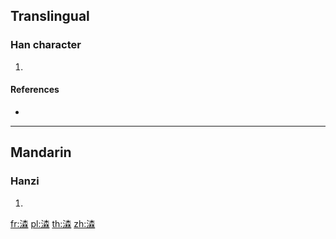 ==Translingual==

===Han character===
{{Han char|rn=85|rad=水|as=12|sn=15|four=|canj=EDDD}}

# {{defn|Han|sort=水12}}

====References====
* {{Han ref|kx=0651.060|dkj=18297|hdz=31737.060|uh=6F79|ud=28537}}

----

==Mandarin==

===Hanzi===
{{cmn-hanzi|pin=[[chán]] ([[chan2]])|wg=ch'an<sup>2</sup>}}

# {{defn|lang=cmn|sort=水12}}

[[fr:潹]]
[[pl:潹]]
[[th:潹]]
[[zh:潹]]